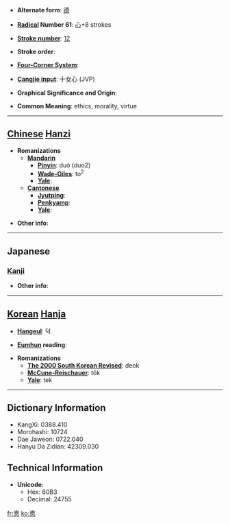* '''Alternate form''': [[德]]

* '''[[Wiktionary:Chinese radical index| Radical]] Number 61''': [[Wiktionary:Chinese radical index 心|心]]+8 strokes

* '''[[Wiktionary:Chinese total strokes index|Stroke number]]''': [[Wiktionary:Chinese total strokes index 12|12]]

* '''Stroke order''': 

* '''[[Wiktionary:Chinese four corner index|Four-Corner System]]''': 

* '''[[Wiktionary:Chinese Cangjie index|Cangjie input]]''': 十女心 (JVP)

* '''Graphical Significance and Origin''': 

* '''Common Meaning''': ethics, morality, virtue

----

== [[Chinese]] [[Hanzi]] ==

* '''Romanizations'''
** '''[[Mandarin]]'''
*** '''[[Pinyin]]''': duó (duo2)
*** '''[[Wade-Giles]]''': to<sup>2</sup>
*** '''[[Yale]]''': 
** '''[[Cantonese]]'''
*** '''[[Jyutping]]''':
*** '''[[Penkyamp]]''': 
*** '''[[Yale]]''': 

* '''Other info''': 

----

==Japanese==
===[[Kanji]]===
{{kanji|on readings=[[とく]] (toku)
|kun readings=[[とく]] (toku), [[おしえ]] (oshie)
}}

* '''Other info''':  

----

== [[Korean]] [[Hanja]] ==

* '''[[Hangeul]]''': 덕

* '''[[Eumhun]] reading''': 

* '''Romanizations'''
** '''[[The 2000 South Korean Revised Romanization|The 2000 South Korean Revised]]''': deok
** '''[[McCune-Reischauer]]''': tŏk
** '''[[Yale]]''': tek

----

== Dictionary Information ==

* KangXi: 0388.410
* Morohashi: 10724
* Dae Jaweon: 0722.040
* Hanyu Da Zidian: 42309.030

== Technical Information ==

* '''Unicode''':
** Hex: 60B3
** Decimal: 24755

[[fr:悳]]
[[ko:悳]]